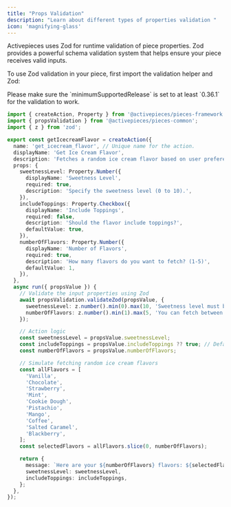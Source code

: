 ```yaml
---
title: "Props Validation"
description: "Learn about different types of properties validation "
icon: 'magnifying-glass'
---
```


Activepieces uses Zod for runtime validation of piece properties. Zod provides a powerful schema validation system that helps ensure your piece receives valid inputs.

To use Zod validation in your piece, first import the validation helper and Zod:

<Warning>
Please make sure the `minimumSupportedRelease` is set to at least `0.36.1` for the validation to work.
</Warning>

```typescript
import { createAction, Property } from '@activepieces/pieces-framework';
import { propsValidation } from '@activepieces/pieces-common';
import { z } from 'zod';

export const getIcecreamFlavor = createAction({
  name: 'get_icecream_flavor', // Unique name for the action.
  displayName: 'Get Ice Cream Flavor',
  description: 'Fetches a random ice cream flavor based on user preferences.',
  props: {
    sweetnessLevel: Property.Number({
      displayName: 'Sweetness Level',
      required: true,
      description: 'Specify the sweetness level (0 to 10).',
    }),
    includeToppings: Property.Checkbox({
      displayName: 'Include Toppings',
      required: false,
      description: 'Should the flavor include toppings?',
      defaultValue: true,
    }),
    numberOfFlavors: Property.Number({
      displayName: 'Number of Flavors',
      required: true,
      description: 'How many flavors do you want to fetch? (1-5)',
      defaultValue: 1,
    }),
  },
  async run({ propsValue }) {
    // Validate the input properties using Zod
    await propsValidation.validateZod(propsValue, {
      sweetnessLevel: z.number().min(0).max(10, 'Sweetness level must be between 0 and 10.'),
      numberOfFlavors: z.number().min(1).max(5, 'You can fetch between 1 and 5 flavors.'),
    });

    // Action logic
    const sweetnessLevel = propsValue.sweetnessLevel;
    const includeToppings = propsValue.includeToppings ?? true; // Default to true
    const numberOfFlavors = propsValue.numberOfFlavors;

    // Simulate fetching random ice cream flavors
    const allFlavors = [
      'Vanilla',
      'Chocolate',
      'Strawberry',
      'Mint',
      'Cookie Dough',
      'Pistachio',
      'Mango',
      'Coffee',
      'Salted Caramel',
      'Blackberry',
    ];
    const selectedFlavors = allFlavors.slice(0, numberOfFlavors);

    return {
      message: `Here are your ${numberOfFlavors} flavors: ${selectedFlavors.join(', ')}`,
      sweetnessLevel: sweetnessLevel,
      includeToppings: includeToppings,
    };
  },
});

```
